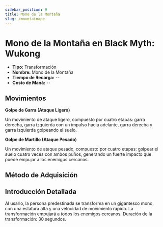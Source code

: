 ```yaml
---
sidebar_position: 9
title: Mono de la Montaña
slug: /mountainape
---
```


# Mono de la Montaña en Black Myth: Wukong

- **Tipo:** Transformación
- **Nombre:** Mono de la Montaña
- **Tiempo de Recarga:** --
- **Costo de Maná:** --

## Movimientos

**Golpe de Garra (Ataque Ligero)**

Un movimiento de ataque ligero, compuesto por cuatro etapas: garra derecha, garra izquierda con un impulso hacia adelante, garra derecha y garra izquierda golpeando el suelo.

**Golpe de Martillo (Ataque Pesado)**

Un movimiento de ataque pesado, compuesto por cuatro etapas: golpear el suelo cuatro veces con ambos puños, generando un fuerte impacto que puede empujar a los enemigos cercanos.

## Método de Adquisición

## Introducción Detallada

Al usarlo, la persona predestinada se transforma en un gigantesco mono, con una estatura alta y una velocidad de movimiento rápida. La transformación empujará a todos los enemigos cercanos. Duración de la transformación: 30 segundos.